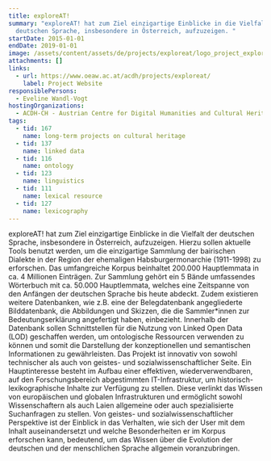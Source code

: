 ```yaml
---
title: exploreAT!
summary: "exploreAT! hat zum Ziel einzigartige Einblicke in die Vielfalt der
  deutschen Sprache, insbesondere in Österreich, aufzuzeigen. "
startDate: 2015-01-01
endDate: 2019-01-01
image: /assets/content/assets/de/projects/exploreat/logo_project_exploreat_2000x1143px.png
attachments: []
links:
  - url: https://www.oeaw.ac.at/acdh/projects/exploreat/
    label: Project Website
responsiblePersons:
  - Eveline Wandl-Vogt
hostingOrganizations:
  - ACDH-CH - Austrian Centre for Digital Humanities and Cultural Heritage
tags:
  - tid: 167
    name: long-term projects on cultural heritage
  - tid: 137
    name: linked data
  - tid: 116
    name: ontology
  - tid: 123
    name: linguistics
  - tid: 111
    name: lexical resource
  - tid: 127
    name: lexicography
---
```

exploreAT! hat zum Ziel einzigartige Einblicke in die Vielfalt der deutschen Sprache, insbesondere in Österreich, aufzuzeigen. Hierzu sollen aktuelle Tools benutzt werden, um die einzigartige Sammlung der bairischen Dialekte in der Region der ehemaligen Habsburgermonarchie (1911-1998) zu erforschen. Das umfangreiche Korpus beinhaltet 200.000 Hauptlemmata in ca. 4 Millionen Einträgen. Zur Sammlung gehört ein 5 Bände umfassendes Wörterbuch mit ca. 50.000 Hauptlemmata, welches eine Zeitspanne von den Anfängen der deutschen Sprache bis heute abdeckt.  Zudem existieren weitere Datenbanken, wie z.B. eine der Belegdatenbank angegliederte Bilddatenbank, die Abbildungen und Skizzen, die die Sammler\*innen zur Bedeutungserklärung angefertigt haben, einbezieht. Innerhalb der Datenbank sollen Schnittstellen für die Nutzung von Linked Open Data (LOD) geschaffen werden, um ontologische Ressourcen verwenden zu können und somit die Darstellung der konzeptionellen und semantischen Informationen zu gewährleisten. Das Projekt ist innovativ von sowohl technischer als auch von geistes- und sozialwissenschaftlicher Seite. Ein Hauptinteresse besteht im Aufbau einer effektiven, wiederverwendbaren, auf den Forschungsbereich abgestimmten IT-Infrastruktur, um historisch-lexikographische Inhalte zur Verfügung zu stellen. Diese verlinkt das Wissen von europäischen und globalen Infrastrukturen und ermöglicht sowohl Wissenschaftern als auch Laien  allgemeine oder auch spezialisierte Suchanfragen zu stellen. Von geistes- und sozialwissenschaftlicher Perspektive ist der Einblick in das Verhalten, wie sich der User mit dem Inhalt auseinandersetzt und welche Besonderheiten er im Korpus erforschen kann, bedeutend, um das Wissen über die Evolution der deutschen und der menschlichen Sprache allgemein voranzubringen.
